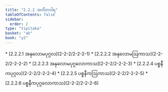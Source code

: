 ```yaml
---
title: "2.2.2 အတီတဝါရ"
tableOfContents: false
sidebar:
  order: 2
type: "tipitaka"
basket: "ab"
book: "y2"
---
```



<DynamicBreadcrumb />



<TableOfContents book="y2" section="2.2.2">
* [2.2.2.1 အနုလောမပုဂ္ဂလ](2-2-2/2-2-2-1)
* [2.2.2.2 အနုလောမဩကာသ](2-2-2/2-2-2-2)
* [2.2.2.3 အနုလောမပုဂ္ဂလောကာသ](2-2-2/2-2-2-3)
* [2.2.2.4 ပစ္စနီကပုဂ္ဂလ](2-2-2/2-2-2-4)
* [2.2.2.5 ပစ္စနီကဩကာသ](2-2-2/2-2-2-5)
* [2.2.2.6 ပစ္စနီကပုဂ္ဂလောကာသ](2-2-2/2-2-2-6)
</TableOfContents>